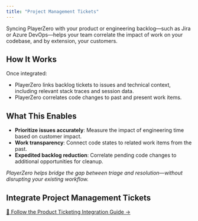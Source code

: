 ```yaml
---
title: "Project Management Tickets"
---
```


Syncing PlayerZero with your product or engineering backlog—such as Jira or Azure DevOps—helps your team correlate the impact of work on your codebase, and by extension, your customers.

## How It Works

Once integrated:

- PlayerZero links backlog tickets to issues and technical context, including relevant stack traces and session data.  
- PlayerZero correlates code changes to past and present work items.

## What This Enables

- **Prioritize issues accurately**: Measure the impact of engineering time based on customer impact.
- **Work transparency**: Connect code states to related work items from the past.
- **Expedited backlog reduction**: Correlate pending code changes to additional opportunities for cleanup.

_PlayerZero helps bridge the gap between triage and resolution—without disrupting your existing workflow._

## Integrate Project Management Tickets

[📖 Follow the Product Ticketing Integration Guide →](/developer-guide/configuration-guides/importing-code/import-git-setup-guide)

